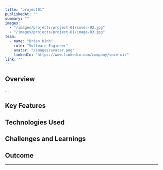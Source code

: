 ```yaml
---
title: "project01"
publishedAt: ""
summary: ""
images:
  - "/images/projects/project-01/cover-02.jpg"
  - "/images/projects/project-01/image-03.jpg"
team:
  - name: "Brian Dinh"
    role: "Software Engineer"
    avatar: "/images/avatar.png"
    linkedIn: "https://www.linkedin.com/company/once-ui/"
link: ""
---
```


## Overview

...

## Key Features


## Technologies Used

## Challenges and Learnings


## Outcome

---

